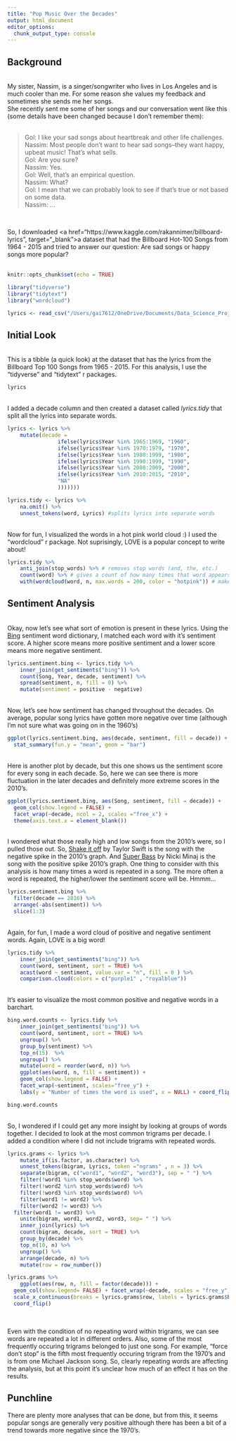 ```yaml
---
title: "Pop Music Over the Decades"
output: html_document
editor_options: 
  chunk_output_type: console
---
```


## Background
</br>
My sister, Nassim, is a singer/songwriter who lives in Los Angeles and is much cooler than me. For some reason she values my feedback and sometimes she sends me her songs. </br>
  She recently sent me some of her songs and our conversation went like this (some details have been changed because I don't remember them): </br></br>

<blockquote>
  Gol: I like your sad songs about heartbreak and other life challenges. </br>
  Nassim: Most people don't want to hear sad songs--they want happy, upbeat music! That's what sells. </br>
  Gol: Are you sure? </br>
  Nassim: Yes. </br>
  Gol: Well, that's an empirical question. </br>
  Nassim: What? </br>
  Gol: I mean that we can probably look to see if that's true or not based on some data. </br>
  Nassim: ... </br>
</blockquote> </br>

So, I downloaded <a href="https://www.kaggle.com/rakannimer/billboard-lyrics", target="_blank">a dataset</a> that had the Billboard Hot-100 Songs from 1964 - 2015 and tried to answer our question: Are sad songs or happy songs more popular? </br>
</br>

```r

knitr::opts_chunk$set(echo = TRUE)

library("tidyverse")
library("tidytext")
library("wordcloud")

lyrics <- read_csv("/Users/gai7612/OneDrive/Documents/Data_Science_Project/pop music analysis/billboard_lyrics_1964-2015.csv")

```


## Initial Look

</br>This is a tibble (a quick look) at the dataset that has the lyrics from the Billboard Top 100 Songs from 1965 - 2015. For this analysis, I use the "tidyverse" and "tidytext" r packages. 
```r
lyrics
```


</br>I added a decade column and then created a dataset called <i>lyrics.tidy</i> that split all the lyrics into separate words. 
```r
lyrics <- lyrics %>%
	mutate(decade =
				ifelse(lyrics$Year %in% 1965:1969, "1960",
				ifelse(lyrics$Year %in% 1970:1979, "1970",
				ifelse(lyrics$Year %in% 1980:1999, "1980",
				ifelse(lyrics$Year %in% 1990:1999, "1990",
				ifelse(lyrics$Year %in% 2000:2009, "2000",
				ifelse(lyrics$Year %in% 2010:2015, "2010",
				"NA"
				)))))))

lyrics.tidy <- lyrics %>%
	na.omit() %>%
	unnest_tokens(word, Lyrics) #splits lyrics into separate words
```



</br>Now for fun, I visualized the words in a hot pink world cloud :) I used the "wordcloud" r package. Not suprisingly, LOVE is a popular concept to write about!
```r
lyrics.tidy %>%
	anti_join(stop_words) %>% # removes stop words (and, the, etc.)
	count(word) %>% # gives a count of how many times that word appears in the dataset
	with(wordcloud(word, n, max.words = 200, color = "hotpink")) # makes a word cloud
```


## Sentiment Analysis

</br>Okay, now let's see what sort of emotion is present in these lyrics. 
Using the <a href="https://www.cs.uic.edu/~liub/FBS/sentiment-analysis.html" target="_blank">Bing</a> sentiment word dictionary, I matched each word with it's sentiment score. A higher score means more positive sentiment and a lower score means more negative sentiment. 
```r
lyrics.sentiment.bing <- lyrics.tidy %>%
	inner_join(get_sentiments("bing")) %>%
	count(Song, Year, decade, sentiment) %>%
	spread(sentiment, n, fill = 0) %>%
	mutate(sentiment = positive - negative) 
```

</br>Now, let's see how sentiment has changed throughout the decades. On average, popular song lyrics have gotten more negative over time (although I'm not sure what was going on in the 1960's)

```r
ggplot(lyrics.sentiment.bing, aes(decade, sentiment, fill = decade)) + 
  stat_summary(fun.y = "mean", geom = "bar")
```

</br>Here is another plot by decade, but this one shows us the sentiment score for every song in each decade. So, here we can see there is more fluctuation in the later decades and definitely more extreme scores in the 2010's.
```r
ggplot(lyrics.sentiment.bing, aes(Song, sentiment, fill = decade)) + 
  geom_col(show.legend = FALSE) + 
  facet_wrap(~decade, ncol = 2, scales ="free_x") + 
  theme(axis.text.x = element_blank()) 

```


</br>I wondered what those really high and low songs from the 2010's were, so I pulled those out. So, <a href="https://www.azlyrics.com/lyrics/taylorswift/shakeitoff.html" target="_blank">Shake it off</a> by Taylor Swift is the song with the negative spike in the 2010's graph. And <a href="https://www.azlyrics.com/lyrics/nickiminaj/superbass.html" target="_blank">Super Bass</a> by Nicki Minaj is the song with the positive spike 2010's graph. One thing to consider with this analysis is how many times a word is repeated in a song. The more often a word is repeated, the higher/lower the sentiment score will be. Hmmm... 
```r
lyrics.sentiment.bing %>%
  filter(decade == 2010) %>%
  arrange(-abs(sentiment)) %>%
  slice(1:3)
```


</br> Again, for fun, I made a word cloud of positive and negative sentiment words. Again, LOVE is a big word!
```r
lyrics.tidy %>%
	inner_join(get_sentiments("bing")) %>%
	count(word, sentiment, sort = TRUE) %>%
	acast(word ~ sentiment, value.var = "n", fill = 0 ) %>%
	comparison.cloud(colors = c("purple1" , "royalblue"))
```


</br>It's easier to visualize the most common positive and negative words in a barchart.
```r
bing.word.counts <- lyrics.tidy %>%
	inner_join(get_sentiments("bing")) %>%
	count(word, sentiment, sort = TRUE) %>%
	ungroup() %>%
	group_by(sentiment) %>%
	top_n(15)  %>%
	ungroup() %>%
	mutate(word = reorder(word, n)) %>%
	ggplot(aes(word, n, fill = sentiment)) + 
	geom_col(show.legend = FALSE) +
	facet_wrap(~sentiment, scales="free_y") +
	labs(y = "Number of times the word is used", x = NULL) + coord_flip()

bing.word.counts

```

</br> So, I wondered if I could get any more insight by looking at groups of words together. I decided to look at the most common trigrams per decade. I added a condition where I did not include trigrams with repeated words. 
```r

lyrics.grams <- lyrics %>%
	mutate_if(is.factor, as.character) %>%
	unnest_tokens(bigram, Lyrics, token ="ngrams" , n = 3) %>%
	separate(bigram, c("word1", "word2", "word3"), sep = " ") %>%
	filter(!word1 %in% stop_words$word) %>%
	filter(!word2 %in% stop_words$word) %>%
	filter(!word3 %in% stop_words$word) %>%
	filter(word1 != word2) %>%
	filter(word2 != word3) %>%
  filter(word1 != word3) %>%
	unite(bigram, word1, word2, word3, sep= " ") %>%
	inner_join(lyrics) %>%
	count(bigram, decade, sort = TRUE) %>%
	group_by(decade) %>%
	top_n(10, n) %>%
	ungroup() %>%
	arrange(decade, n) %>%
	mutate(row = row_number())

lyrics.grams %>%
	ggplot(aes(row, n, fill = factor(decade))) + 
  geom_col(show.legend= FALSE) + facet_wrap(~decade, scales = "free_y") +    
  scale_x_continuous(breaks = lyrics.grams$row, labels = lyrics.grams$bigram) + 
  coord_flip()
	
```
</br> Even with the condition of no repeating word within trigrams, we can see words are repeated a lot in different orders. Also, some of the most frequently occuring trigrams belonged to just one song. For example, "force don't stop" is the fifth most frequently occuring trigram from the 1970's and is from one Michael Jackson song. So, clearly repeating words are affecting the analysis, but at this point it's unclear how much of an effect it has on the results. 

## Punchline
There are plenty more analyses that can be done, but from this, it seems popular songs are generally very positive although there has been a bit of a trend towards more negative since the 1970's.  




